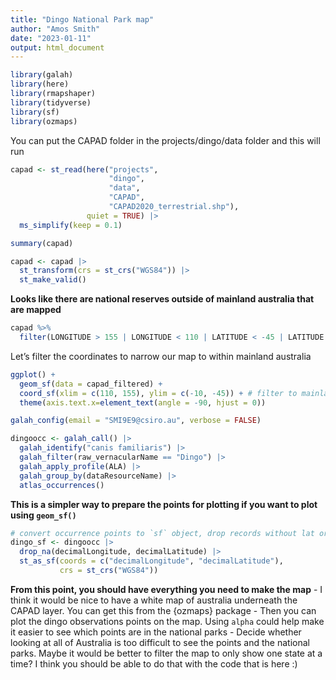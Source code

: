 ```yaml
---
title: "Dingo National Park map"
author: "Amos Smith"
date: "2023-01-11"
output: html_document
---
```



```r
library(galah)
library(here)
library(rmapshaper)
library(tidyverse)
library(sf)
library(ozmaps)
```

You can put the CAPAD folder in the projects/dingo/data folder and this will run

```r
capad <- st_read(here("projects",
                      "dingo",
                      "data",
                      "CAPAD",
                      "CAPAD2020_terrestrial.shp"),
                 quiet = TRUE) |>
  ms_simplify(keep = 0.1)
```

```r
summary(capad)
```

```r
capad <- capad |>
  st_transform(crs = st_crs("WGS84")) |>
  st_make_valid()
```


**Looks like there are national reserves outside of mainland australia that are mapped**

```r
capad %>%
  filter(LONGITUDE > 155 | LONGITUDE < 110 | LATITUDE < -45 | LATITUDE > -10)
```

Let's filter the coordinates to narrow our map to within mainland australia

```r
ggplot() +
  geom_sf(data = capad_filtered) +
  coord_sf(xlim = c(110, 155), ylim = c(-10, -45)) + # filter to mainland australia
  theme(axis.text.x=element_text(angle = -90, hjust = 0))
```

```r
galah_config(email = "SMI9E9@csiro.au", verbose = FALSE)
```

```r
dingoocc <- galah_call() |>
  galah_identify("canis familiaris") |>
  galah_filter(raw_vernacularName == "Dingo") |>
  galah_apply_profile(ALA) |>
  galah_group_by(dataResourceName) |>
  atlas_occurrences()
```

**This is a simpler way to prepare the points for plotting if you want to plot using `geom_sf()`**

```r
# convert occurrence points to `sf` object, drop records without lat or lon coords, add projection
dingo_sf <- dingoocc |> 
  drop_na(decimalLongitude, decimalLatitude) |>
  st_as_sf(coords = c("decimalLongitude", "decimalLatitude"), 
           crs = st_crs("WGS84"))
```


**From this point, you should have everything you need to make the map**
- I think it would be nice to have a white map of australia underneath the CAPAD layer. You can get this from the {ozmaps} package
- Then you can plot the dingo observations points on the map. Using `alpha` could help make it easier to see which points are in the national parks
- Decide whether looking at all of Australia is too difficult to see the points and the national parks. Maybe it would be better to filter the map to only show one state at a time? I think you should be able to do that with the code that is here :)





